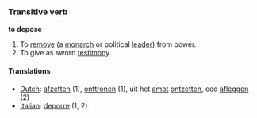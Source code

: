 ===Transitive verb===
'''to depose'''

# To [[remove]] (a [[monarch]] or political [[lead]]er) from power.
# To give as sworn [[testimony]].

====Translations====
*[[Dutch]]: [[afzetten]] (1), [[onttronen]] (1), uit het [[ambt]] [[ontzetten]], eed [[afleggen]] (2)
*[[Italian]]: [[deporre]] (1, 2)